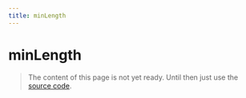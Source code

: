 ```yaml
---
title: minLength
---
```


# minLength

> The content of this page is not yet ready. Until then just use the [source code](https://github.com/fabian-hiller/valibot/blob/main/library/src/validations/minLength/minLength.ts).
